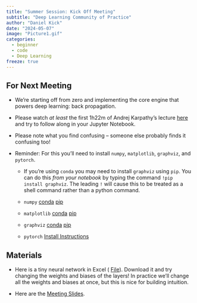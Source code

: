 ```yaml
---
title: "Summer Session: Kick Off Meeting"
subtitle: "Deep Learning Community of Practice"
author: "Daniel Kick"
date: "2024-05-07"
image: "Picture1.gif"
categories: 
  - beginner
  - code
  - Deep Learning
freeze: true
---
```


## For Next Meeting

-   We're starting off from zero and implementing the core engine that powers deep learning: back propagation.

-   Please watch *at least* the first 1h22m of Andrej Karpathy's lecture [here](https://www.youtube.com/watch?v=VMj-3S1tku0) and try to follow along in your Jupyter Notebook.

-   Please note what you find confusing -- someone else probably finds it confusing too!

-   Reminder: For this you'll need to install `numpy`, `matplotlib`, `graphviz`, and `pytorch`.

    -   If you're using `conda` you may need to install `graphviz` using `pip`. You can do this *from your notebook* by typing the command `!pip install graphviz`. The leading `!` will cause this to be treated as a shell command rather than a python command.

    -   `numpy` [conda](https://anaconda.org/anaconda/numpy) [pip](https://pypi.org/project/numpy/)

    -   `matplotlib` [conda](https://anaconda.org/anaconda/matplotlib) [pip](https://pypi.org/project/matplotlib/)

    -   `graphviz` [conda](https://anaconda.org/anaconda/graphviz) [pip](https://pypi.org/project/graphviz/)

    -   `pytorch` [Install Instructions](https://pytorch.org/)

## Materials

-   Here is a tiny neural network in Excel ( [File](./0502_nn_demo.xlsx)). Download it and try changing the weights and biases of the layers! In practice we'll change all the weights and biases at once, but this is nice for building intuition.

-   Here are the [Meeting Slides](./0507_KickOffMeeting.pptx).
